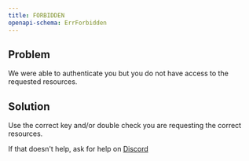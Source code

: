 ```yaml
---
title: FORBIDDEN
openapi-schema: ErrForbidden
---
```


## Problem

We were able to authenticate you but you do not have access to the requested resources.

## Solution

Use the correct key and/or double check you are requesting the correct resources.

If that doesn't help, ask for help on [Discord](https://unkey.com/discord)
